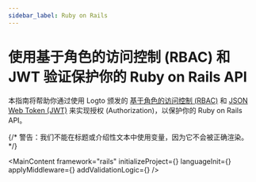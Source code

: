 ```yaml
---
sidebar_label: Ruby on Rails
---
```




# 使用基于角色的访问控制 (RBAC) 和 JWT 验证保护你的 Ruby on Rails API

本指南将帮助你通过使用 Logto 颁发的 [基于角色的访问控制 (RBAC)](/authorization/role-based-access-control) 和 [JSON Web Token (JWT)](https://auth.wiki/jwt) 来实现授权 (Authorization)，以保护你的 Ruby on Rails API。

{/* 警告：我们不能在标题或介绍性文本中使用变量，因为它不会被正确渲染。 */}

<MainContent
  framework="rails"
  initializeProject={<InitProject />}
  languageInit={<Init />}
  applyMiddleware={<ApplyMiddleware />}
  addValidationLogic={<AddValidationLogic framework="rails" />}
/>
